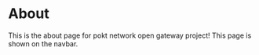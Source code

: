 # About

This is the about page for pokt network open gateway project! This page is shown on the navbar.

